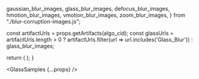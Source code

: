 
  gaussian_blur_images,
  glass_blur_images,
  defocus_blur_images,
  hmotion_blur_images,
  vmotion_blur_images,
  zoom_blur_images,
} from "./blur-corruption-images.js";

  const artifactUrls = props.getArtifacts(algo_cid);
  const glassUrls = artifactUrls.length > 0 
    ? artifactUrls.filter(url => url.includes('Glass_Blur'))
    : glass_blur_images;

  return (
    <DisplayImages
      id={props.id}
      images={glassUrls}
      data={props.getResults(algo_cid).results}
      corruption_index={1}
      corruption_name="Blur: Glass Blur"
    />
  );
}

<GlassSamples {...props} />
